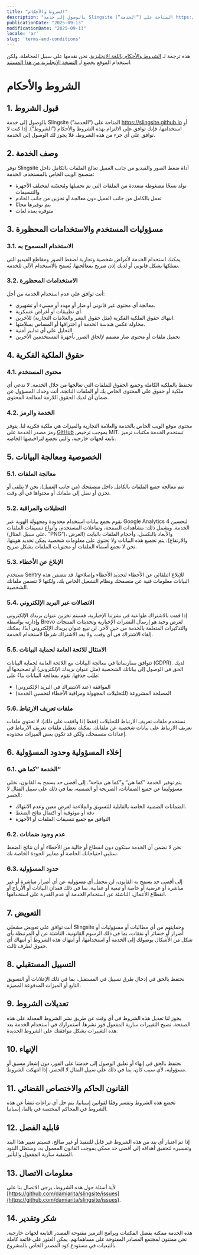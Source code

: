 ```yaml
---
title: "الشروط والأحكام"
description: "بالوصول إلى خدمة Slingsite (”الخدمة“) المتاحة على https://slingsite.github.io أو استخدامها، فإنك توافق على الالتزام بهذه الشروط والأحكام (”الشروط“). إذا كنت لا توافق على أي جزء من هذه الشروط، فلا يجوز لك الوصول إلى الخدمة."
publicationDate: "2025-09-13"
modificationDate: "2025-09-13"
locale: 'ar'
slug: 'terms-and-conditions'
---
```

هذه ترجمة لـ [الشروط والأحكام باللغة الإنجليزية](/en/terms-and-conditions/). نحن نقدمها على سبيل المجاملة، ولكن استخدام الموقع يخضع لـ [النسخة الإنجليزية من هذا المستند](/en/terms-and-conditions/).
# الشروط والأحكام
## 1. قبول الشروط
بالوصول إلى خدمة Slingsite (”الخدمة“) المتاحة على https://slingsite.github.io أو استخدامها، فإنك توافق على الالتزام بهذه الشروط والأحكام (”الشروط“). إذا كنت لا توافق على أي جزء من هذه الشروط، فلا يجوز لك الوصول إلى الخدمة.
## 2. وصف الخدمة
توفر Slingsite أداة ضغط الصور والفيديو من جانب العميل تعالج الملفات بالكامل داخل متصفح الويب الخاص بالمستخدم. الخدمة:
- تولد نسخًا مضغوطة متعددة من الملفات التي تم تحميلها ومُحسّنة لمختلف الأجهزة والتنسيقات
- تعمل بالكامل من جانب العميل دون معالجة أو تخزين من جانب الخادم
- يتم توفيرها مجانًا
- متوفرة بعدة لغات
## 3. مسؤوليات المستخدم والاستخدامات المحظورة
### 3.1. الاستخدام المسموح به
يمكنك استخدام الخدمة لأغراض شخصية وتجارية لضغط الصور ومقاطع الفيديو التي تمتلكها بشكل قانوني أو لديك إذن صريح بمعالجتها. يُسمح بالاستخدام الآلي للخدمة.
### 3.2. الاستخدامات المحظورة
أنت توافق على عدم استخدام الخدمة من أجل:
- معالجة أي محتوى غير قانوني أو ضار أو مهدد أو مسيء أو تشهيري.
- أي تطبيقات أو أغراض عسكرية.
- انتهاك حقوق الملكية الفكرية (مثل حقوق النشر والعلامات التجارية) للآخرين.
- محاولة عكس هندسة الخدمة أو اختراقها أو المساس بسلامتها.
- التحايل على أي تدابير أمنية
- تحميل ملفات أو محتوى ضار مصمم لإلحاق الضرر بأجهزة المستخدمين الآخرين
## 4. حقوق الملكية الفكرية
### 4.1. محتوى المستخدم
تحتفظ بالملكية الكاملة وجميع الحقوق للملفات التي تعالجها من خلال الخدمة. لا ندعي أي ملكية أو حقوق على المحتوى الخاص بك أو الملفات الناتجة. أنت وحدك المسؤول عن ضمان أن لديك الحقوق اللازمة لمعالجة المحتوى.
### 4.2. الخدمة والرمز
محتوى موقع الويب الخاص بالخدمة والعلامة التجارية والميزات هي ملكية فكرية لنا. يتوفر رمز مصدر الخدمة على [GitHub](https://github.com/damiarita/slingsite) بموجب ترخيص MIT. تستخدم الخدمة مكتبات ترميز تابعة لجهات خارجية، والتي تخضع لتراخيصها الخاصة.
## 5. الخصوصية ومعالجة البيانات
### 5.1. معالجة الملفات
تتم معالجة جميع الملفات بالكامل داخل متصفحك (من جانب العميل). نحن لا نتلقى أو نخزن أو نصل إلى ملفاتك أو محتواها في أي وقت.
### 5.2. التحليلات والمراقبة
نقوم بجمع بيانات استخدام محدودة ومجهولة الهوية عبر Google Analytics 4 لتحسين الخدمة. ويشمل ذلك: مشاهدات الصفحة، وتفاعلات المستخدم، وأنواع تنسيقات الملفات (على سبيل المثال، ”PNG“)، والأبعاد بالبكسل، وأحجام الملفات بالبايت (العرض والارتفاع). يتم تجميع هذه البيانات ولا تحتوي على معلومات شخصية يمكن تحديد هويتها. نحن لا نجمع أسماء الملفات أو محتويات الملفات بشكل صريح.
### 5.3. الإبلاغ عن الأخطاء
نستخدم Sentry للإبلاغ التلقائي عن الأخطاء لتحديد الأخطاء وإصلاحها. قد تتضمن هذه البيانات معلومات فنية عن متصفحك ونظام التشغيل الخاص بك، ولكنها لا تتضمن ملفاتك الشخصية.
### 5.4. الاتصالات عبر البريد الإلكتروني
إذا قمت بالاشتراك طواعية في نشرتنا الإخبارية، فسيتم تخزين عنوان بريدك الإلكتروني وإدارته بواسطة Brevo لغرض وحيد هو إرسال النشرات الإخبارية وتحديثات المنتجات والتذكيرات المتعلقة بالخدمة من حين لآخر. لن نبيع عنوان بريدك الإلكتروني أبدًا. يمكنك إلغاء الاشتراك في أي وقت، ولا يعد الاشتراك شرطًا لاستخدام الخدمة.
### 5.5. الامتثال للائحة العامة لحماية البيانات
تتوافق ممارساتنا في معالجة البيانات مع اللائحة العامة لحماية البيانات (GDPR). لديك الحق في الوصول إلى بياناتك الشخصية (مثل عنوان بريدك الإلكتروني) أو تصحيحها أو طلب حذفها.
نقوم بمعالجة البيانات بناءً على:
- الموافقة (عند الاشتراك في البريد الإلكتروني)
- المصلحة المشروعة (للتحليلات المجهولة ومراقبة الأخطاء لتحسين الخدمة)
### 5.6. ملفات تعريف الارتباط
نستخدم ملفات تعريف الارتباط للتحليلات (فقط إذا وافقت على ذلك). لا تحتوي ملفات تعريف الارتباط على بيانات شخصية عن ملفاتك. يمكنك تعطيل ملفات تعريف الارتباط في إعدادات متصفحك، ولكن قد تكون بعض الميزات محدودة.
## 6. إخلاء المسؤولية وحدود المسؤولية
### 6.1. الخدمة ”كما هي“
يتم توفير الخدمة ”كما هي“ و”كما هي متاحة“. إلى أقصى حد يسمح به القانون، نخلي مسؤوليتنا عن جميع الضمانات، الصريحة أو الضمنية، بما في ذلك على سبيل المثال لا الحصر:
- الضمانات الضمنية الخاصة بالقابلية للتسويق والملاءمة لغرض معين وعدم الانتهاك.
- دقة أو موثوقية أو اكتمال نتائج الضغط
- التوافق مع جميع تنسيقات الملفات أو الأجهزة
### 6.2. عدم وجود ضمانات
نحن لا نضمن أن الخدمة ستكون دون انقطاع أو خالية من الأخطاء أو أن نتائج الضغط ستلبي احتياجاتك الخاصة أو معايير الجودة الخاصة بك.
### 6.3. حدود المسؤولية
إلى أقصى حد يسمح به القانون، لن نتحمل أي مسؤولية عن أي أضرار مباشرة أو غير مباشرة أو عرضية أو خاصة أو تبعية أو عقابية، بما في ذلك فقدان البيانات أو الأرباح أو انقطاع الأعمال، الناشئة عن استخدام الخدمة أو عدم القدرة على استخدامها.
## 7. التعويض
أنت توافق على تعويض مشغلي Slingsite وحمايتهم من أي مطالبات أو مسؤوليات أو أضرار أو خسائر أو نفقات، بما في ذلك الرسوم القانونية، الناشئة عن أو المرتبطة بأي شكل من الأشكال بوصولك إلى الخدمة أو استخدامها، أو انتهاك هذه الشروط أو انتهاك أي حقوق لطرف ثالث.
## 8. التسييل المستقبلي
نحتفظ بالحق في إدخال طرق تسييل في المستقبل، بما في ذلك الإعلانات أو التسويق التابع أو الميزات المدفوعة المميزة.
## 9. تعديلات الشروط
يجوز لنا تعديل هذه الشروط في أي وقت عن طريق نشر الشروط المعدلة على هذه الصفحة. تصبح التغييرات سارية المفعول فور نشرها. استمرارك في استخدام الخدمة بعد هذه التغييرات يشكل موافقتك على الشروط الجديدة.
## 10. الإنهاء
نحتفظ بالحق في إنهاء أو تعليق الوصول إلى خدمتنا على الفور، دون إشعار مسبق أو مسؤولية، لأي سبب كان، بما في ذلك على سبيل المثال لا الحصر، إذا انتهكت الشروط.
## 11. القانون الحاكم والاختصاص القضائي
تخضع هذه الشروط وتفسر وفقًا لقوانين إسبانيا. يتم حل أي نزاعات تنشأ عن هذه الشروط في المحاكم المختصة في بالما، إسبانيا.
## 12. قابلية الفصل
إذا تم اعتبار أي بند من هذه الشروط غير قابل للتنفيذ أو غير صالح، فسيتم تغيير هذا البند وتفسيره لتحقيق أهدافه إلى أقصى حد ممكن بموجب القانون المعمول به، وستظل البنود المتبقية سارية المفعول والتأثير.
## 13. معلومات الاتصال
لأية أسئلة حول هذه الشروط، يرجى الاتصال بنا على [https://github.com/damiarita/slingsite/issues](https://github.com/damiarita/slingsite/issues).
## 14. شكر وتقدير
هذه الخدمة ممكنة بفضل المكتبات وبرامج الترميز مفتوحة المصدر التابعة لجهات خارجية. نحن ممتنون لمجتمع المصادر المفتوحة على مساهماتهم. يمكن العثور على قائمة كاملة بالتبعيات في مستودع كود المصدر الخاص بالمشروع.